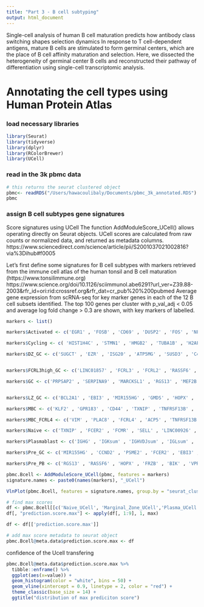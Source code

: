 ```yaml
---
title: "Part 3 - B cell subtyping"
output: html_document
---
```


Single-cell analysis of human B cell maturation predicts how antibody class switching shapes selection dynamics
In response to T cell-dependent antigens, mature B cells are stimulated to form germinal centers, which are the place of B cell affinity maturation and selection. Here, we dissected the heterogeneity of germinal center B cells and reconstructed their pathway of differentiation using single-cell transcriptomic analysis.

# Annotating the cell types using Human Protein Atlas

### load necessary libraries

```r
library(Seurat)
library(tidyverse)
library(dplyr)
library(RColorBrewer)
library(UCell)
```

### read in the 3k pbmc data

```r
# this returns the seurat clustered object
pbmc<- readRDS("/Users/hawacoulibaly/Documents/pbmc_3k_annotated.RDS")
pbmc
```

### assign B cell subtypes gene signatures

Score signatures using UCell
The function AddModuleScore_UCell() allows operating directly on Seurat objects. UCell scores are calculated from raw counts or normalized data,  and returned as metadata columns.
https://www.sciencedirect.com/science/article/pii/S2001037021002816?via%3Dihub#f0005

Let's first define some signatures for B cell subtypes with markers retrieved from the immune cell atlas of the human tonsil and B cell maturation (https://www.tonsilimmune.org)
https://www.science.org/doi/10.1126/sciimmunol.abe6291?url_ver=Z39.88-2003&rfr_id=ori:rid:crossref.org&rfr_dat=cr_pub%20%200pubmed
Average gene expression from scRNA-seq for key marker genes in each of the 12 B cell subsets identified. The top 100 genes per cluster with p_val_adj < 0.05 and average log fold change > 0.3 are shown, with key markers of labelled.

```r
markers <- list()

markers$Activated <- c('EGR1' , 'FOSB' , 'CD69' , 'DUSP2' , 'FOS' , 'NFKBIA' , 'IER2' , 'JUN' , 'PPP1R15A' , 'ZFP36' , 'DUSP1' , 'NR4A2' , 'JUNB' , 'NR4A1' , 'CD83' , 'BCL2A1' , 'KLF6' , 'TNFAIP3' , 'CDKN1A' , 'CSRNP1' , 'MIR155HG' , 'JUND' , 'NFKBID' , 'TUBA1A' , 'NFKBIZ' , 'YPEL5' , 'AC103591.3' , 'TSC22D3' , 'BTG2' , 'GPR183' , 'KDM6B' , 'MYADM' , 'MYC' , 'CXCR4' , 'PNRC1' , 'SLC2A3' , 'AC245014.3' , 'THAP2' , 'ZNF331' , 'NR4A3' , 'IRF2BP2' , 'IL6' , 'SERTAD1' , 'CCNL1' , 'PHACTR1' , 'GADD45B' , 'ZFP36L1' , 'ARL4A' , 'EIF1' , 'ZBTB10' , 'CD44' , 'ZFAND5' , 'FDCSP' , 'CYCS' , 'MCL1' , 'KLF2' , 'H3F3B' , 'AC007952.4' , 'HLA-A' , 'REL' , 'CD55' , 'RBKS' , 'DDX3X' , 'ZFP36L2' , 'CCR7' , 'MAP3K8' , 'CHMP1B' , 'SNX9' , 'DNAJA1' , 'TNF' , 'PMAIP1' , 'IRF1' , 'PIM3' , 'TAGAP' , 'EGR3' , 'KLF10' , 'CCNH' , 'SAT1' , 'BTG1' , 'SRSF5' , 'ATP2B1-AS1' , 'DDX3Y' , 'LDLRAD4' , 'IFRD1' , 'ADGRE5' , 'SRGN' , 'DDIT3' , 'IDS' , 'IRF4' , 'DDX5' , 'FTH1' , 'EMP3' , 'NFKBIB' , 'NFKB2' , 'PTGER4' , 'NUP58' , 'AREG' , 'SNHG15' , 'AF213884.3' , 'RASGEF1B' , 'HLA-DQB1')

markers$Cycling <- c( 'HIST1H4C' , 'STMN1' , 'HMGB2' , 'TUBA1B' , 'H2AFZ' , 'TUBB' , 'UBE2C' , 'HMGN2' , 'DUT' , 'TYMS' , 'TUBB4B' , 'HMGB1' , 'MKI67' , 'PTTG1' , 'TOP2A' , 'NUSAP1' , 'DEK' , 'H2AFV' , 'CENPF' , 'CKS2' , 'SMC4' , 'CDC20' , 'TK1' , 'MCM7' , 'CENPM' , 'PCNA' , 'H2AFX' , 'CDK1' , 'CDKN3' , 'HIST1H1B' , 'CDCA7' , 'CCNB2' , 'DNMT1' , 'RANBP1' , 'GAPDH' , 'BIRC5' , 'CKS1B' , 'DHFR' , 'JPT1' , 'PLK1' , 'GINS2' , 'HMGA1' , 'AURKB' , 'TPX2' , 'FABP5' , 'RAN' , 'CCNB1' , 'CENPU' , 'ZWINT' , 'H2AFY' , 'KPNA2' , 'CDCA3' , 'PCLAF' , 'KIF22' , 'SLBP' , 'MRPL51' , 'TMPO' , 'LDHA' , 'PTMA' , 'ASF1B' , 'CARHSP1' , 'CENPW' , 'SNRPD1' , 'SIVA1' , 'CCNA2' , 'MYBL2' , 'SNRPG' , 'ANP32B' , 'HIST1H3B' , 'HMGN1' , 'MCM3' , 'GSTP1' , 'LMNB1' , 'SLC25A5' , 'ASPM' , 'CALM3' , 'COX8A' , 'KIFC1' , 'TPI1' , 'TUBA1C' , 'NUCKS1' , 'UHRF1' , 'CALM2' , 'RPA3' , 'RRM1' , 'CBX3' , 'MCM4' , 'CENPE' , 'UBE2S' , 'FEN1' , 'PRDX3' , 'PKM' , 'SMC2' , 'PPIA' , 'CDCA8' , 'ANP32E' , 'MAD2L1' , 'CLSPN' , 'MND1' , 'HIST1H1E' , 'DNAJC9')

markers$DZ_GC <- c('SUGCT' , 'EZR' , 'ISG20' , 'ATP5MG' , 'SUSD3' , 'C4orf3' , 'BACH2' , 'CD27' , 'LTB' , 'SEC14L1' , 'MME' , 'NEIL1' , 'LSM10' , 'DYNLL1' , 'CD79B' , 'USP53' , 'TCL1A' , 'SERF2' , 'AICDA' , 'ACTG1' , 'SH3TC1' , 'S100A10' , 'PRPSAP2' , 'ELL3' , 'LIMD2' , 'POU2AF1' , 'SLC2A5' , 'SYNE2' , 'BCAS4' , 'OAZ1' , 'COL9A3' , 'TCEA1' , 'CD38' , 'DCAF12' , 'DAAM1' , 'USP34' , 'BLOC1S6' , 'BCL7A' , 'SYBU' , 'UBE2J1' , 'PEX5' , 'STAG3' , 'HMGN2' , 'IL4R' , 'IRF8' , 'KMT2A' , 'MEF2B' , 'AC133065.1' , 'TPD52' , 'LAMTOR5' , 'MAP1LC3B' , 'TMEM156' , 'SRSF9' , 'PPP2R5C' , 'PMAIP1' , 'PPP2CA' , 'PIM1' , 'TKT' , 'POLD4' , 'RASSF6' , 'UCP2' , 'HDAC7' , 'LPP' , 'HMGN1' , 'CD81' , 'RUBCNL' , 'LINC01991' , 'AC023590.1' , 'EHMT1' , 'AC084033.3' , 'SMIM20' , 'IFT57' , 'RNGTT' , 'ITGAE' , 'DTX1' , 'RNF144B' , 'PPP1CC' , 'ANK1' , 'METAP2' , 'SLC25A5' , 'FOXP1' , 'TAGAP' , 'STK40' , 'HRK' , 'RBBP7' , 'GCSAM' , 'TBCA' , 'SMARCB1' , 'CDK13' , 'RRM2B' , 'LYPLAL1' , 'ARL2BP' , 'COX14' , 'TP53INP1' , 'YWHAB' , 'SMIM14' , 'PRDM15' , 'CLIC4' , 'DSTN' , 'CHMP7' , 'SNTA1')


markers$FCRL3high_GC <- c('LINC01857' , 'FCRL3' , 'FCRL2' , 'RASSF6' , 'IGHM' , 'SEMA4A' , 'RGS13' , 'EML6' , 'ZNF804A' , 'VPREB3' , 'MEF2B' , 'SIGLEC10' , 'SORL1' , 'RHEX' , 'FCRL5' , 'BIK' , 'SAMSN1' , 'KLHL6' , 'GSN' , 'POU2F2' , 'SERPINA9' , 'GCHFR' , 'ADA' , 'RGS10' , 'COL9A3' , 'FCRL4' , 'TCF4' , 'RGCC' , 'CD27' , 'LNPEP' , 'ZFP36L1' , 'AL158850.1' , 'ELL3' , 'MRNIP' , 'XIST' , 'CLEC2D' , 'RASA4' , 'ALOX5AP' , 'BACE2' , 'CTSH' , 'BCL6' , 'ZNF595' , 'TMEM243' , 'ITPR2' , 'CD70' , 'TNFRSF13C' , 'PIM2' , 'HSH2D' , 'TBC1D8' , 'ICAM3' , 'FAM129C' , 'AC104699.1' , 'CD72' , 'SOCS1' , 'BLNK' , 'LDLRAD4' , 'TTN' , 'PTPRCAP' , 'AC133065.1' , 'TRANK1' , 'STIM2' , 'DOK3' , 'PLEKHG1' , 'OGT' , 'ZNF581' , 'LPXN' , 'CCDC88A' , 'MBD4' , 'CD24' , 'MPEG1' , 'HECTD4' , 'PIM1' , 'FNBP1' , 'ITGB1' , 'KCNK12' , 'SIT1' , 'AC023590.1' , 'PPP1R14B' , 'BCAS4' , 'EBLN3P' , 'SLA' , 'DCAF12' , 'RGS1' , 'CD79B' , 'PIK3CD-AS2' , 'DENND6B' , 'ACADM' , 'DSTN' , 'SPIB' , 'CLEC17A' , 'DTX1' , 'FADS3' , 'PTRHD1' , 'PCED1B' , 'HCST' , 'ATP6V1E1' , 'GRN' , 'ST14' , 'FOXP1' , 'GOLGA8B' , 'ZNF106')

markers$GC <- c('PRPSAP2' , 'SERPINA9' , 'MARCKSL1' , 'RGS13' , 'MEF2B' , 'ELL3' , 'KLHL6' , 'LRMP' , 'LMO2' , 'CAMK1' , 'NEIL1' , 'MYO1E' , 'CD53' , 'HSPA1B' , 'HSPA6' , 'GMDS' , 'AC012368.1' , 'AC023590.1' , 'SMIM14' , 'DEF8' , 'VPREB3' , 'CD40' , 'DNAJC10' , 'DNAJB1' , 'LPP' , 'VNN2' , 'PHF6' , 'HMCES' , 'CD22' , 'PAG1' , 'FCRLA' , 'HSPA1A' , 'TOX' , 'HTR3A' , 'DHRS9' , 'BASP1' , 'SEMA4A' , 'SYNE2' , 'FGD6' , 'RFTN1' , 'LCK' , 'MCTP2' , 'SNAP23' , 'ACTG1' , 'LTB' , 'CTSH' , 'UCP2' , 'LCP1' , 'MS4A1' , 'GPR160' , 'SYPL1' , 'ZNF581' , 'LINC01857' , 'MTMR14' , 'RASL11A' , 'CCDC88A' , 'TMEM123' , 'SEL1L3' , 'TERF2IP' , 'BRWD1' , 'CPNE5' , 'HSPB1' , 'ALDH2' , 'LAT2' , 'CSK' , 'PLEK' , 'PLCG2' , 'GRHPR' , 'MBD4' , 'WIPF1' , 'ALOX5AP' , 'CPNE3' , 'SORL1' , 'SGK1' , 'CD38' , 'ACY3' , 'CUX1' , 'BPNT1' , 'RBM6' , 'LIMD2' , 'GPR18' , 'ACTR3' , 'HLA-DMB' , 'SYVN1' , 'SWAP70' , 'CNN2' , 'FERMT3' , 'BCL6' , 'GGA2' , 'TUBB3' , 'HOPX' , 'BACH2' , 'IRF8' , 'SERF2' , 'CD79B' , 'ZFAND6' , 'LYPLAL1' , 'ACAP2' , 'LAPTM5' , 'METAP2' , 'PARP1')


markers$LZ_GC <- c('BCL2A1' , 'EBI3' , 'MIR155HG' , 'GMDS' , 'HOPX' , 'TRAF4' , 'DUSP2' , 'PLEK' , 'BIRC3' , 'LMO2' , 'CD40' , 'VASP' , 'LCP1' , 'DDX21' , 'PRMT1' , 'SERPINA9' , 'ABRACL' , 'PKM' , 'BIK' , 'SMS' , 'HSP90AB1' , 'EIF5A' , 'RPL22L1' , 'FABP5' , 'CD83' , 'PRDX1' , 'OTULIN' , 'SYNGR2' , 'RGS13' , 'LDHA' , 'HSPA5' , 'RGS10' , 'FYTTD1' , 'MARCKSL1' , 'REL' , 'C1QBP' , 'NOP16' , 'PDIA6' , 'NFKBID' , 'RAB3GAP2' , 'MCOLN2' , 'CD82' , 'FCRL5' , 'SWAP70' , 'NCL' , 'MGLL' , 'MTHFD2' , 'HLA-DQA1' , 'NFKB2' , 'IL4I1' , 'TIMM13' , 'BATF' , 'ENO1' , 'NIN' , 'RFTN1' , 'ODC1' , 'CCDC28B' , 'RABGAP1L' , 'NHP2' , 'TMEM123' , 'RELB' , 'MDFIC' , 'PIM3' , 'PRDX6' , 'ZNF593' , 'HLA-DRB1' , 'PPA1' , 'PDIA4' , 'PARP1' , 'ATF5' , 'MYO1E' , 'NME1' , 'ARPC1B' , 'CTSH' , 'CCT3' , 'ATIC' , 'RAN' , 'NFKB1' , 'TRMT1' , 'HERPUD1' , 'BID' , 'HSPA8' , 'HLA-DRB5' , 'LCK' , 'CSTB' , 'CCT2' , 'IFRD2' , 'MRPL4' , 'SNX11' , 'LYSMD2' , 'DKC1' , 'HLA-DQB1' , 'LPCAT1' , 'SPIB' , 'NDUFAF8' , 'TIMM8B' , 'LRMP' , 'NPM1' , 'BASP1' , 'STAG3')

markers$MBC <- c('KLF2' , 'GPR183' , 'CD44' , 'TXNIP' , 'TNFRSF13B' , 'HLA-A' , 'ZFP36L2' , 'CD1C' , 'KLF6' , 'HLA-C' , 'ACP5' , 'CAPG' , 'FXYD5' , 'S100A4' , 'RPS29' , 'SAMSN1' , 'B2M' , 'CD24' , 'PARP15' , 'EMP3' , 'VIM' , 'TSC22D3' , 'RPS27' , 'PDE4B' , 'PNRC1' , 'BANK1' , 'CD48' , 'FCMR' , 'SESN3' , 'S100A6' , 'HLA-F' , 'IFITM1' , 'RPL38' , 'LY6E' , 'RPL34' , 'RNASET2' , 'IFITM2' , 'HLA-E' , 'LDLRAD4' , 'TOMM7' , 'ZFP36' , 'CRIP1' , 'RPS14' , 'RPL36' , 'CXCR4' , 'RPL30' , 'AHNAK' , 'HLA-B' , 'SP110' , 'SELL' , 'SARAF' , 'RGCC' , 'PDCD4' , 'ADGRE5' , 'PLAC8' , 'RPS21' , 'CLECL1' , 'RPL11' , 'RPL9' , 'RPL39' , 'PLP2' , 'RPL32' , 'ARHGAP24' , 'HLA-DPB1' , 'RPS28' , 'CD52' , 'RPL13' , 'DUSP4' , 'MALAT1' , 'PFDN5' , 'RPS25' , 'TCF4' , 'SIDT1' , 'TRBC2' , 'EML4' , 'IDS' , 'NOP53' , 'YPEL5' , 'LITAF' , 'RPS18' , 'RNF213' , 'RPL13A' , 'RPL35A')

markers$MBC_FCRL4 <- c('VIM' , 'PLAC8' , 'FCRL4' , 'ACP5' , 'TNFRSF13B' , 'TESC' , 'CAPG' , 'S100A4' , 'IFITM1' , 'S100A11' , 'FCRL5' , 'RAB31' , 'CD44' , 'CCDC50' , 'PTPN1' , 'DUSP4' , 'FLNA' , 'PLD4' , 'IFITM2' , 'CCR6' , 'COTL1' , 'HCK' , 'SH3BGRL3' , 'CD99' , 'SUB1' , 'S100A6' , 'PLP2' , 'EMP3' , 'GSN' , 'CRIP1' , 'CLECL1' , 'HLA-DPB1' , 'CD52' , 'GPR183' , 'HCST' , 'DDIT4' , 'RNASET2' , 'HLA-A' , 'FGR' , 'ENTPD1' , 'CLIC1' , 'LY6E' , 'CD82' , 'VSIR' , 'PYCARD' , 'B2M' , 'FGD2' , 'OSTN-AS1' , 'FXYD5' , 'CTSH' , 'ARL6IP5' , 'PTPRCAP' , 'LSP1' , 'BHLHE41' , 'VAMP5' , 'CD1C' , 'RNF213' , 'ZEB2' , 'ICAM3' , 'IFNGR1' , 'SEMA4D' , 'PREX1' , 'NCR3' , 'GRN' , 'CD48' , 'CELF2' , 'FTH1' , 'ZYX' , 'FCGR2B' , 'KIAA1551' , 'LGALS1' , 'ZBED2' , 'PARP15' , 'LITAF' , 'SP110' , 'HLA-E' , 'RAB24' , 'RAC2' , 'TYMP' , 'PSMB9' , 'TMSB4X' , 'HLA-C' , 'RUNX3' , 'BANK1' , 'SPIB' , 'TAP1' , 'PKIG' , 'CIB1' , 'GPR82' , 'SELENOW' , 'LIMK1' , 'HSH2D' , 'ITGAX' , 'ARHGAP9')

markers$Naive <- c('TXNIP' , 'FCER2' , 'FCMR' , 'SELL' , 'LINC00926' , 'KLF2' , 'IFITM2' , 'SARAF' , 'HVCN1' , 'IFITM1' , 'BANK1' , 'JUNB' , 'ZFP36L2' , 'CD72' , 'CXCR4' , 'S1PR1' , 'PDE4B' , 'HLA-E' , 'PLPP5' , 'TRBC2' , 'FXYD5' , 'C1orf162' , 'ADAM28' , 'ITGA4' , 'CLEC2B' , 'FAM129C' , 'ADK' , 'SLC2A3' , 'PLAC8' , 'CD69' , 'HLA-A' , 'CD52' , 'ITM2B' , 'ANXA6' , 'YBX3' , 'COL19A1' , 'CELF2' , 'TMEM2' , 'FCRL1' , 'BTG1' , 'SP100' , 'ZNF331' , 'PDLIM1' , 'TRAF3IP3' , 'LY6E' , 'B2M' , 'LINC02397' , 'CHI3L2' , 'RNASET2' , 'HLA-DPA1' , 'IFITM3' , 'CCR7' , 'VPS37B' , 'RASGRP2' , 'HLA-DPB1' , 'ARHGAP15' , 'LAIR1' , 'RALGPS2' , 'PARP15' , 'CCR6' , 'CR2' , 'LBH' , 'FTL' , 'HLA-DRA' , 'MTSS1' , 'SNX2' , 'TRIM22' , 'ARHGAP9' , 'GAPT' , 'HLA-DRB5' , 'BTLA' , 'CAMK1D' , 'PIK3IP1' , 'PFDN5' , 'RPS27' , 'TGFBR2' , 'PTGER4' , 'HLA-DQB1' , 'FOXP1' , 'PARP14' , 'NOP53' , 'FTH1' , 'RNASE6' , 'HLA-B' , 'CD55' , 'RPL13' , 'TMSB10' , 'UTRN')

markers$Plasmablast <- c('IGHG' , 'IGKsum' , 'IGHVDJsum' , 'IGLsum' , 'JCHAIN' , 'MZB1' , 'IGHA' , 'SSR4' , 'XBP1' , 'HSP90B1' , 'DERL3' , 'FKBP11' , 'SEC11C' , 'IGHM' , 'SDF2L1' , 'PPIB' , 'PRDM1' , 'PRDX4' , 'SSR3' , 'AC012236.1' , 'PDIA4' , 'MYDGF' , 'SELENOS' , 'IGHD' , 'HERPUD1' , 'FKBP2' , 'HSPA5' , 'KDELR2' , 'ITM2C' , 'HM13' , 'CCL3' , 'SUB1' , 'P4HB' , 'MANF' , 'SEC61B' , 'TNFRSF17' , 'SELENOM' , 'RABAC1' , 'LMAN1' , 'SELENOK' , 'ZBP1' , 'DNAAF1' , 'SPCS1' , 'ANKRD28' , 'TRAM1' , 'CRELD2' , 'SEC61G' , 'CYTOR' , 'DNAJB9' , 'PIM2' , 'ERLEC1' , 'LINC01480' , 'TMED2' , 'SPCS3' , 'SERP1' , 'RPN1' , 'HSPA1A' , 'CHPF' , 'PDIA6' , 'SPCS2' , 'LINC02362' , 'TXNDC5' , 'HIST1H1C' , 'DNAJC1' , 'FAM46C' , 'RPN2' , 'TXNDC11' , 'ARF4' , 'RASSF6' , 'DUSP4' , 'TMED9' , 'LMAN2' , 'RGS1' , 'SEC61A1' , 'OSTC' , 'KRTCAP2' , 'NUCB2' , 'RRBP1' , 'DENND6B' , 'NEAT1' , 'GMPPB' , 'CD27' , 'HDLBP' , 'HSPA6' , 'SLAMF7' , 'ADA2' , 'AC104699.1' , 'SRGN' , 'GLRX' , 'DNAJC3' , 'DDOST' , 'TMED10' , 'PLPP5' , 'CD38' , 'AREG' , 'ERN1' , 'KLF13' , 'IRF4' , 'ELL2' , 'TMEM258' , 'MEI1')

markers$Pre_GC <- c('MIR155HG' , 'CCND2' , 'PSME2' , 'FCER2' , 'EBI3' , 'DDX21' , 'SYNGR2' , 'HSP90AB1' , 'NOP16' , 'CD83' , 'NCL' , 'EIF5A' , 'DNPH1' , 'GPX4' , 'MYC' , 'IFITM2' , 'CDKN1A' , 'NHP2' , 'NFKBID' , 'NME2' , 'NOLC1' , 'PARVB' , 'LILRA4' , 'RPL22L1' , 'ENO1' , 'HLA-DQA1' , 'TRAF4' , 'PA2G4' , 'SRM' , 'BHLHE40' , 'MAT2A' , 'FKBP4' , 'PRMT1' , 'SNHG8' , 'CALR' , 'SNHG15' , 'BATF' , 'MRTO4' , 'PRDX1' , 'IFRD2' , 'ACP5' , 'DUSP2' , 'ATIC' , 'EBNA1BP2' , 'IRF4' , 'PHB' , 'FABP5' , 'YBX1' , 'PAICS' , 'GM2A' , 'TXN' , 'FCMR' , 'EIF4A1' , 'PPA1' , 'TMEM147' , 'APRT' , 'PHACTR1' , 'NME1' , 'HSPA8' , 'DCTPP1' , 'TYMP' , 'LDHA' , 'TNFAIP3' , 'FBL' , 'MIF' , 'TMEM109' , 'FCRL5' , 'SEMA7A' , 'CHI3L2' , 'GNL3' , 'WARS' , 'C19orf70' , 'CDK4' , 'RRP7A' , 'NFKBIA' , 'APEX1' , 'ZFP36' , 'SLAMF1' , 'EEF1B2' , 'EIF5B' , 'HIVEP3' , 'IMPDH2' , 'LY6E' , 'NFKB1' , 'PDCD4' , 'SERBP1' , 'HSPD1' , 'PUM3' , 'CCDC85B' , 'HLA-A' , 'ZFP36L1' , 'SLC38A1' , 'AKR1A1')

markers$Pre_PB <- c('RGS13' , 'RASSF6' , 'HOPX' , 'FRZB' , 'BIK' , 'VPREB3' , 'MEF2B' , 'ALDH2' , 'CAMK1' , 'PRPSAP2' , 'FAM3C' , 'PRDX1' , 'MARCKSL1' , 'HMCES' , 'DHRS9' , 'SERPINA9' , 'AC104699.1' , 'LRMP' , 'XBP1' , 'LINC01857' , 'ERH' , 'CCDC88A' , 'FEZ1' , 'BAIAP2L1' , 'HTR3A' , 'POU2AF1' , 'AC023590.1' , 'MDFIC' , 'BST2' , 'BTNL9' , 'NANS' , 'GPR137B' , 'LMO4' , 'SEMA4A' , 'HDAC9' , 'PRDM1' , 'CD9' , 'GCHFR' , 'DUSP2' , 'ABRACL' , 'FGFR1' , 'PRKCD' , 'HSPB1' , 'LCK' , 'CD53' , 'SUSD3' , 'REEP5' , 'RGS1' , 'PELI1' , 'A4GALT' , 'HERPUD1' , 'PARP1' , 'KLHL6' , 'CD38' , 'TRAF4' , 'RGS2' , 'PDIA6' , 'ZNF608' , 'HIST1H2AC' , 'PAG1' , 'RBKS' , 'ATP6V1G1' , 'ARHGAP10' , 'LHFPL2' , 'RELB' , 'ANP32B' , 'RNGTT' , 'EBF1' , 'HLA-DRB5' , 'HLA-DQA1' , 'HSP90B1' , 'AMZ2' , 'C7orf50' , 'RASL11A' , 'SMAP1' , 'HIST1H2BK' , 'DUSP4' , 'ARPC2' , 'RAB3GAP2' , 'ARPC5' , 'POU2F2' , 'PDIA4' , 'CD74' , 'CYBA' , 'GRN' , 'PDE4D' , 'DUSP22' , 'SIT1' , 'HLA-DMB' , 'CD82' , 'HLA-DRB1' , 'SEL1L3' , 'HLA-DMA' , 'CAMK2B' , 'PCED1B' , 'TOX' , 'SWAP70' , 'MSI2' , 'ZCCHC7' , 'PKM')
```


```r
pbmc.Bcell <- AddModuleScore_UCell(pbmc, features = markers)
signature.names <- paste0(names(markers), "_UCell")

VlnPlot(pbmc.Bcell, features = signature.names, group.by = "seurat_clusters")
```
```r
# find max scores
df <- pbmc.Bcell[[c('Naive_UCell', 'Marginal_Zone_UCell','Plasma_UCell', 'GC_DarkZone_UCell', 'GC_LightZone_UCell', 'GC_LZ_help_UCell','GC_DZ_entry_UCell','Memory_UCell','PreMemory_UCell')]]
df[, "prediction.score.max"] <- apply(df[, 1:9], 1, max)

df <- df[['prediction.score.max']]
```

```r
# add max score metadata to seurat object
pbmc.Bcell@meta.data$prediction.score.max <- df
```

confidence of the Ucell transfering
```r
pbmc.Bcell@meta.data$prediction.score.max %>%
  tibble::enframe() %>%
  ggplot(aes(x=value)) + 
  geom_histogram(color = "white", bins = 50) +
  geom_vline(xintercept = 0.9, linetype = 2, color = "red") + 
  theme_classic(base_size = 14) +
  ggtitle("distribution of max prediciton score")
```


